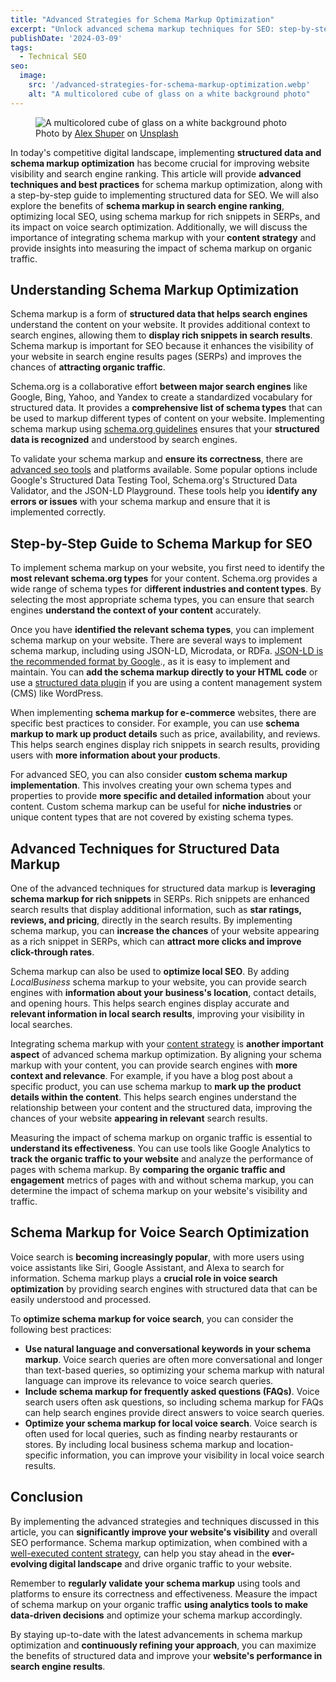 ```yaml
---
title: "Advanced Strategies for Schema Markup Optimization"
excerpt: "Unlock advanced schema markup techniques for SEO: step-by-step guide, benefits for ranking and voice search, and tips for integrating with content strategy."
publishDate: '2024-03-09'
tags:
  - Technical SEO
seo:
  image:
    src: '/advanced-strategies-for-schema-markup-optimization.webp'
    alt: "A multicolored cube of glass on a white background photo"
---
```


<figure>
  <Image 
    id="cover-img" 
    src={coverImage} 
    alt="A multicolored cube of glass on a white background photo" 
    loading="eager" 
    priority={true} 
  />
  <figcaption>Photo by <a href="https://unsplash.com/@alexshuperart?utm_content=creditCopyText&amp;utm_medium=referral&amp;utm_source=unsplash">Alex Shuper</a> on <a href="https://unsplash.com/photos/a-picture-of-a-woman-with-a-dumbbell-in-her-hand-l2nJZnXxkx4?utm_content=creditCopyText&amp;utm_medium=referral&amp;utm_source=unsplash">Unsplash</a></figcaption>
</figure>

In today's competitive digital landscape, implementing **structured data and schema markup optimization** has become crucial for improving website visibility and search engine ranking. This article will provide **advanced techniques and best practices** for schema markup optimization, along with a step-by-step guide to implementing structured data for SEO. We will also explore the benefits of **schema markup in search engine ranking**, optimizing local SEO, using schema markup for rich snippets in SERPs, and its impact on voice search optimization. Additionally, we will discuss the importance of integrating schema markup with your **content strategy** and provide insights into measuring the impact of schema markup on organic traffic.

## Understanding Schema Markup Optimization

Schema markup is a form of **structured data that helps search engines** understand the content on your website. It provides additional context to search engines, allowing them to **display rich snippets in search results**. Schema markup is important for SEO because it enhances the visibility of your website in search engine results pages (SERPs) and improves the chances of **attracting organic traffic**.

Schema.org is a collaborative effort **between major search engines** like Google, Bing, Yahoo, and Yandex to create a standardized vocabulary for structured data. It provides a **comprehensive list of schema types** that can be used to markup different types of content on your website. Implementing schema markup using [schema.org guidelines](https://schema.org/docs/documents.html) ensures that your **structured data is recognized** and understood by search engines.

To validate your schema markup and **ensure its correctness**, there are [advanced seo tools](https://www.serp-secrets.com/blog/essential-tools-for-seo-optimizing/) and platforms available. Some popular options include Google's Structured Data Testing Tool, Schema.org's Structured Data Validator, and the JSON-LD Playground. These tools help you **identify any errors or issues** with your schema markup and ensure that it is implemented correctly.

## Step-by-Step Guide to Schema Markup for SEO

To implement schema markup on your website, you first need to identify the **most relevant schema.org types** for your content. Schema.org provides a wide range of schema types for d**ifferent industries and content types**. By selecting the most appropriate schema types, you can ensure that search engines **understand the context of your content** accurately.

Once you have **identified the relevant schema types**, you can implement schema markup on your website. There are several ways to implement schema markup, including using JSON-LD, Microdata, or RDFa. [JSON-LD is the recommended format by Google](https://developers.google.com/search/docs/appearance/structured-data/intro-structured-data#:~:text=In%20general%2C%20Google%20recommends%20using,less%20prone%20to%20user%20errors)., as it is easy to implement and maintain. You can **add the schema markup directly to your HTML code** or use a [structured data plugin](https://wordpress.org/plugins/schema-and-structured-data-for-wp/) if you are using a content management system (CMS) like WordPress.

When implementing **schema markup for e-commerce** websites, there are specific best practices to consider. For example, you can use **schema markup to mark up product details** such as price, availability, and reviews. This helps search engines display rich snippets in search results, providing users with **more information about your products**.

For advanced SEO, you can also consider **custom schema markup implementation**. This involves creating your own schema types and properties to provide **more specific and detailed information** about your content. Custom schema markup can be useful for **niche industries** or unique content types that are not covered by existing schema types.

## Advanced Techniques for Structured Data Markup

One of the advanced techniques for structured data markup is **leveraging schema markup for rich snippets** in SERPs. Rich snippets are enhanced search results that display additional information, such as **star ratings, reviews, and pricing**, directly in the search results. By implementing schema markup, you can **increase the chances** of your website appearing as a rich snippet in SERPs, which can **attract more clicks and improve click-through rates**.

Schema markup can also be used to **optimize local SEO**. By adding _LocalBusiness_ schema markup to your website, you can provide search engines with **information about your business's location**, contact details, and opening hours. This helps search engines display accurate and **relevant information in local search results**, improving your visibility in local searches.

Integrating schema markup with your [content strategy](https://www.serp-secrets.com/blog/adapting-to-googles-helpful-content-era/) is **another important aspect** of advanced schema markup optimization. By aligning your schema markup with your content, you can provide search engines with **more context and relevance**. For example, if you have a blog post about a specific product, you can use schema markup to **mark up the product details within the content**. This helps search engines understand the relationship between your content and the structured data, improving the chances of your website **appearing in relevant** search results.

Measuring the impact of schema markup on organic traffic is essential to **understand its effectiveness**. You can use tools like Google Analytics to **track the organic traffic to your website** and analyze the performance of pages with schema markup. By **comparing the organic traffic and engagement** metrics of pages with and without schema markup, you can determine the impact of schema markup on your website's visibility and traffic.

## Schema Markup for Voice Search Optimization

Voice search is **becoming increasingly popular**, with more users using voice assistants like Siri, Google Assistant, and Alexa to search for information. Schema markup plays a **crucial role in voice search optimization** by providing search engines with structured data that can be easily understood and processed.

To **optimize schema markup for voice search**, you can consider the following best practices:

- **Use natural language and conversational keywords in your schema markup**. Voice search queries are often more conversational and longer than text-based queries, so optimizing your schema markup with natural language can improve its relevance to voice search queries.
- **Include schema markup for frequently asked questions (FAQs)**. Voice search users often ask questions, so including schema markup for FAQs can help search engines provide direct answers to voice search queries.
- **Optimize your schema markup for local voice search**. Voice search is often used for local queries, such as finding nearby restaurants or stores. By including local business schema markup and location-specific information, you can improve your visibility in local voice search results.

## Conclusion

By implementing the advanced strategies and techniques discussed in this article, you can **significantly improve your website's visibility** and overall SEO performance. Schema markup optimization, when combined with a [well-executed content strategy](https://www.serp-secrets.com/blog/optimizing-content-for-google-search-generative-experience/), can help you stay ahead in the **ever-evolving digital landscape** and drive organic traffic to your website.

Remember to **regularly validate your schema markup** using tools and platforms to ensure its correctness and effectiveness. Measure the impact of schema markup on your organic traffic **using analytics tools to make data-driven decisions** and optimize your schema markup accordingly.

By staying up-to-date with the latest advancements in schema markup optimization and **continuously refining your approach**, you can maximize the benefits of structured data and improve your **website's performance in search engine results**.